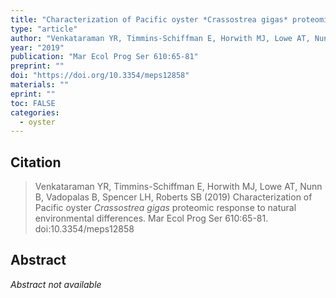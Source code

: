 ```yaml
---
title: "Characterization of Pacific oyster *Crassostrea gigas* proteomic response to natural environmental differences"
type: "article"
author: "Venkataraman YR, Timmins-Schiffman E, Horwith MJ, Lowe AT, Nunn B, Vadopalas B, Spencer LH, Roberts SB"
year: "2019"
publication: "Mar Ecol Prog Ser 610:65-81"
preprint: ""
doi: "https://doi.org/10.3354/meps12858"
materials: ""
eprint: ""
toc: FALSE
categories:
  - oyster
---
```


## Citation

> Venkataraman YR, Timmins-Schiffman E, Horwith MJ, Lowe AT, Nunn B, Vadopalas B, Spencer LH, Roberts SB (2019) Characterization of Pacific oyster *Crassostrea gigas* proteomic response to natural environmental differences. Mar Ecol Prog Ser 610:65-81. doi:10.3354/meps12858

## Abstract

*Abstract not available*
